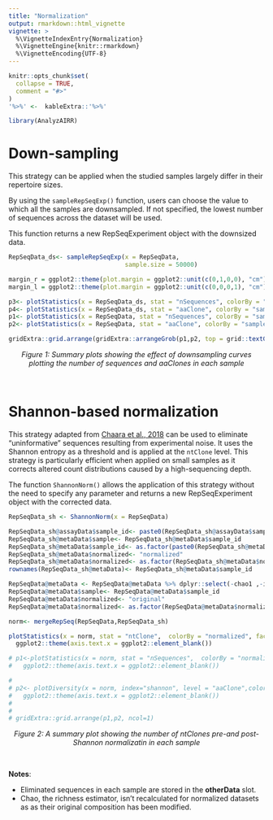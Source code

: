 ```yaml
---
title: "Normalization"
output: rmarkdown::html_vignette
vignette: >
  %\VignetteIndexEntry{Normalization}
  %\VignetteEngine{knitr::rmarkdown}
  %\VignetteEncoding{UTF-8}
---
```



```r
knitr::opts_chunk$set(
  collapse = TRUE,
  comment = "#>"
)
'%>%' <-  kableExtra::'%>%'

```
```r
library(AnalyzAIRR)
```


# Down-sampling

This strategy can be applied when the studied samples largely differ in their repertoire sizes.

By using the `sampleRepSeqExp()` function, users can choose the value to which all the samples are downsampled. If not specified, the lowest number of sequences across the dataset will be used.

This function returns a new RepSeqExperiment object with the downsized data.

```r
RepSeqData_ds<- sampleRepSeqExp(x = RepSeqData, 
                                sample.size = 50000)
```

```r
margin_r = ggplot2::theme(plot.margin = ggplot2::unit(c(0,1,0,0), "cm"))
margin_l = ggplot2::theme(plot.margin = ggplot2::unit(c(0,0,0,1), "cm"))

p3<- plotStatistics(x = RepSeqData_ds, stat = "nSequences", colorBy = "sample_id")+margin_l
p4<- plotStatistics(x = RepSeqData_ds, stat = "aaClone", colorBy = "sample_id")+margin_l
p1<- plotStatistics(x = RepSeqData, stat = "nSequences", colorBy = "sample_id")+margin_r
p2<- plotStatistics(x = RepSeqData, stat = "aaClone", colorBy = "sample_id")+margin_r

gridExtra::grid.arrange(gridExtra::arrangeGrob(p1,p2, top = grid::textGrob("Pre-downsampling", x = .55)), gridExtra::arrangeGrob(p3,p4, top = grid::textGrob("Post-downsampling", x = .62)),ncol=2)

```
<figcaption align = "center"><em class="special">Figure 1: Summary plots showing the effect of downsampling curves plotting the number of sequences and aaClones in each sample</em></figcaption>
<br>

# Shannon-based normalization

This strategy adapted from [Chaara et al., 2018](https://doi.org/10.3389/fimmu.2018.01038) can be used to eliminate “uninformative” sequences resulting from experimental noise. It uses the Shannon entropy as a threshold and is applied at the `ntClone` level. 
This strategy is particularly efficient when applied on small samples as it corrects altered count distributions caused by a high-sequencing depth.

The function `ShannonNorm()` allows the application of this strategy without the need to specify any parameter and returns a new RepSeqExperiment object with the corrected data.

```r
RepSeqData_sh <- ShannonNorm(x = RepSeqData)
```

```r
RepSeqData_sh@assayData$sample_id<- paste0(RepSeqData_sh@assayData$sample_id,"_norm")
RepSeqData_sh@metaData$sample<- RepSeqData_sh@metaData$sample_id
RepSeqData_sh@metaData$sample_id<- as.factor(paste0(RepSeqData_sh@metaData$sample_id,"_norm"))
RepSeqData_sh@metaData$normalized<- "normalized"
RepSeqData_sh@metaData$normalized<- as.factor(RepSeqData_sh@metaData$normalized)
rownames(RepSeqData_sh@metaData)<- RepSeqData_sh@metaData$sample_id

RepSeqData@metaData <- RepSeqData@metaData %>% dplyr::select(-chao1 ,-iChao)
RepSeqData@metaData$sample<- RepSeqData@metaData$sample_id
RepSeqData@metaData$normalized<- "original"
RepSeqData@metaData$normalized<- as.factor(RepSeqData@metaData$normalized)

norm<- mergeRepSeq(RepSeqData,RepSeqData_sh)

plotStatistics(x = norm, stat = "ntClone",  colorBy = "normalized", facetBy = "sample")+
  ggplot2::theme(axis.text.x = ggplot2::element_blank())

# p1<-plotStatistics(x = norm, stat = "nSequences",  colorBy = "normalized", facetBy = "sample")+
#   ggplot2::theme(axis.text.x = ggplot2::element_blank())

# 
# p2<- plotDiversity(x = norm, index="shannon", level = "aaClone",colorBy = "normalized",  facetBy = "sample")+
#   ggplot2::theme(axis.text.x = ggplot2::element_blank())
# 
# 
# gridExtra::grid.arrange(p1,p2, ncol=1)


```
<figcaption align = "center"><em class="special">Figure 2: A summary plot showing the number of ntClones pre-and post-Shannon normalizatin in each sample</em></figcaption>
<br>

**Notes**: 

  + Eliminated sequences in each sample are stored in the **otherData** slot.
  + Chao, the richness estimator, isn't recalculated for normalized datasets as as their original composition has been modified.

